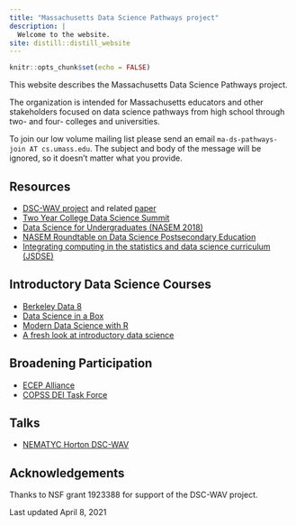 ```yaml
---
title: "Massachusetts Data Science Pathways project"
description: |
  Welcome to the website.
site: distill::distill_website
---
```


```r
knitr::opts_chunk$set(echo = FALSE)

```


This website describes the Massachusetts Data Science Pathways project.

The organization is intended for Massachusetts educators and other stakeholders focused on data science pathways from high school through two- and four- colleges and universities.

To join our low volume mailing list please send an email `ma-ds-pathways-join AT cs.umass.edu`.
The subject and body of the message will be ignored, so it doesn't matter what you provide.

## Resources

- [DSC-WAV project](http://dsc-wav.github.io/www/) and related [paper](https://hdsr.mitpress.mit.edu/pub/nvflcexe/release/1)
- [Two Year College Data Science Summit](https://www.amstat.org/ASA/Education/Two-Year-College-Data-Science-Summit.aspx)
- [Data Science for Undergraduates (NASEM 2018)](https://nas.edu/envisioningds)
- [NASEM Roundtable on Data Science Postsecondary Education](https://www.nationalacademies.org/event/06-12-2019/roundtable-on-data-science-postsecondary-education-meeting-11)
- [Integrating computing in the statistics and data science curriculum (JSDSE)](https://www.tandfonline.com/doi/full/10.1080/10691898.2020.1870416)

## Introductory Data Science Courses

- [Berkeley Data 8](http://data8.org)
- [Data Science in a Box](https://datasciencebox.org)
- [Modern Data Science with R](https://mdsr-book.github.io/mdsr2e)
- [A fresh look at introductory data science](https://www.tandfonline.com/doi/full/10.1080/10691898.2020.1804497?src=recsys)

## Broadening Participation

- [ECEP Alliance](https://ecepalliance.org)
- [COPSS DEI Task Force](https://community.amstat.org/copss/who/dei)

## Talks

- [NEMATYC Horton DSC-WAV](static/NEMATYC-Horton.pdf)

## Acknowledgements

Thanks to NSF grant 1923388 for support of the DSC-WAV project.

Last updated April 8, 2021
